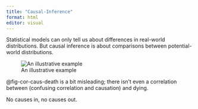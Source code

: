 ```yaml
---
title: "Causal-Inference"
format: html
editor: visual
---
```


Statistical models can only tell us about differences in real-world distributions. But causal inference is about
comparisons between potential-world distributions.

![An illustrative example](correlation-causation.png){#fig-cor-caus-death}

@fig-cor-caus-death is a bit misleading; there isn't even a correlation between (confusing correlation and causation) and dying.

No causes in, no causes out.
